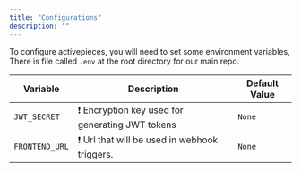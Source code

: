 ```yaml
---
title: "Configurations"
description: ""
---
```


To configure activepieces, you will need to set some environment variables, There is file called `.env` at the root directory for our main repo.


| Variable                     | Description                                                                                                 | Default Value    |
| ---------------------------- | ----------------------------------------------------------------------------------------------------------- | ---------------- |
| `JWT_SECRET`                 | ❗️ Encryption key used for generating JWT tokens                                                            | `None`           |
| `FRONTEND_URL`                 | ❗️ Url that will be used in webhook triggers.                                                               | `None`           |
